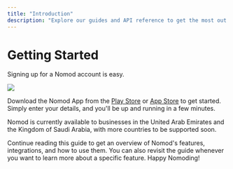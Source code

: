 ```yaml
---
title: "Introduction"
description: "Explore our guides and API reference to get the most out of Nomod."
---
```


# Getting Started

Signing up for a Nomod account is easy.

<Frame>
  <img src="/images/getting-started.png" />
</Frame>

Download the Nomod App from the [Play Store](https://nomod.app/g) or [App Store](https://nomod.app/a) to get started. Simply enter your details, and you'll be up and running in a few minutes.

Nomod is currently available to businesses in the United Arab Emirates and the Kingdom of Saudi Arabia, with more countries to be supported soon.

Continue reading this guide to get an overview of Nomod's features, integrations, and how to use them. You can also revisit the guide whenever you want to learn more about a specific feature. Happy Nomoding!
